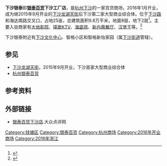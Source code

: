 '''下沙银泰'''即'''[[银泰百货|银泰百货]]下沙工厂店'''，是[[杭州|杭州]][[下沙|下沙]]的一家百货商场，2016年1月开业，成为继2015年9月开业的[[下沙龙湖天街|下沙龙湖天街]]后下沙第二家大型商业综合体。位于[[下沙路|下沙路]]和海达南路交叉口，占地25亩，总建筑面积9.8万平米，地面8层，地下2层<ref>{{Cite web|title=马云首家工厂店下沙银泰城经营难题|url=https://cn.fashionnetwork.com/news/ma-yun-shou-jia-gong-chang-dian-xia-sha-yin-tai-cheng-jing-ying-yu-nan,659295.html|accessdate=2020-07-19|last=|first=|work=FashionNetwork.com|language=zh-CN|archive-date=2020-07-19|archive-url=https://web.archive.org/web/20200719113325/https://cn.fashionnetwork.com/news/ma-yun-shou-jia-gong-chang-dian-xia-sha-yin-tai-cheng-jing-ying-yu-nan,659295.html|dead-url=no}}</ref>。主要入驻商家有[[大地影院|大地影院]]、[[唛歌KTV|唛歌KTV]]、[[海底捞|海底捞]]、[[新白鹿餐厅|新白鹿餐厅]]、[[汉堡王|汉堡王]]等。<ref>{{Cite web|title=杭州商业综合体井喷银泰百货下沙店即将开业_联商网|url=http://www.linkshop.com.cn/web/archives/2016/341756.shtml|accessdate=2020-04-28|work=www.linkshop.com.cn|archive-date=2020-07-19|archive-url=https://web.archive.org/web/20200719101715/http://www.linkshop.com.cn/web/archives/2016/341756.shtml|dead-url=no}}</ref>

下沙银泰附近有[[下沙文化中心|下沙文化中心]]、智格小区和智格新怡家园（属[[下沙街道|下沙街道]]管辖）。

== 参见 ==
*[[下沙龙湖天街|下沙龙湖天街]]，2015年9月开业，下沙首家大型商业综合体
*[[杭州银泰百货|杭州银泰百货]]

== 参考资料 ==
{{reflist}}
 
== 外部链接 ==
*[http://www.dianping.com/shop/69478723 银泰百货下沙店]{{Wayback|url=http://www.dianping.com/shop/69478723 |date=20200719110058 }}.大众点评网
 
{{DEFAULTSORT:x}}
[[Category:钱塘区|Category:钱塘区]]
[[Category:银泰百货|Category:银泰百货]]
[[Category:杭州商场|Category:杭州商场]]
[[Category:2016年开业商场|Category:2016年开业商场]]
[[Category:2016年浙江|Category:2016年浙江]]
{{hangzhou-stub}}